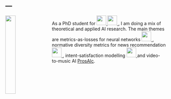 ---
---

<link rel="stylesheet" href="styles.css" type="text/css">

<img src="images/favTerrasse.png" style="width:25%; margin-right: 20px" align="left">

As a PhD student for  <a href="https://www.uva.nl/"><img src="https://upload.wikimedia.org/wikipedia/en/thumb/7/78/University_of_Amsterdam_logo.svg/1920px-University_of_Amsterdam_logo.svg.png" style="display: inline-block; margin: 0; height:30px" /> </a> <a href="https://www.rtl.nl/"><img src="https://upload.wikimedia.org/wikipedia/commons/3/34/RTL_Nederland.svg" style="display: inline-block; margin: 0; height:30px" /> </a>,  I am doing a mix of theoretical and applied AI research. The main themes are metrics-as-losses for neural networks <a href="https://openreview.net/forum?id=gvSHaaD2wQ&noteId=TxrcBHxxSs"><img src="images/doc_neon.png" style="display: inline-block; margin: 0; height:30px" /> </a>, normative diversity metrics for news recommendation <a href="https://recsys.acm.org/recsys22/accepted-contributions/#:~:text=RADio%20%E2%80%93%20Rank%2DAware%20Divergence%20Metrics%20to%20Measure%20Normative%20Diversity%20in%20News%20Recommendations"><img src="images/doc_neon.png" style="display: inline-block; margin: 0; height:30px" /> </a>, intent-satisfaction modelling <a href="https://openreview.net/forum?id=gvSHaaD2wQ&noteId=TxrcBHxxSs"><img src="images/doc_neon.png" style="display: inline-block; margin: 0; height:30px" /> </a> and video-to-music AI [ProsAIc](./ProsAIc.html).




<!-- My CV is available [here](files/Gabriel Benedict.pdf). -->

<!-- # Writing -->

<!-- ## Robust Association Measures -->

<!-- Group [project](./files/Robust.pdf) at KU Leuven testing different robust association measures between two multivariate variables. -->

<!-- ## Generalized Linear Mixed Models -->

<!-- Group [project](./files/GLM_Project.pdf) at KU Leuven on Poisson regression models and cubic penalized splines. -->

<!-- ## Transgovernmental Networks -->

<!-- Assisting research in a quantitative [study](http://wp.peio.me/wp-content/uploads/2016/12/PEIO10_paper_46.pdf) of democratic legitimacy of transgovernmental networks -->

<!-- ## Debt Relief Efficiency -->

<!-- My Bachelor Thesis under the advisement of Dr. Guido Cozzi at the University of St Gallen focuses on the efficiency of IMF and WB debt relief. The first part consisted of estimating the effect of relief on GDP growth measured by a counterfactual estimator, using a control group of similar but non-relieved countries. Then an analysis of Time Series data on the millenium development goals was made, so as to measure the effect of relief on the stated goals of the relief initiatives, again for both control and treatment groups. The paper was published at the university library but is only available to current students and alumni. I made it available [here](./files/Debt_Relief_Efficiency.pdf) though. -->

<!-- ## Aumann and Nash -->

<!-- High-school Thesis on Game Theory with a reformulation of the proof of the Nash Equilibrium for my [*Masterarbeit*](./files/TM_BENEDICT_Garbiel.pdf), with the substantial help of my supervisor Prof. Luc Dessauges and a lucky encounter with [Prof. Aumann](https://en.wikipedia.org/wiki/Robert_Aumann). -->

<!-- # Programming -->

<!-- ## Data Science Website Projects -->

<!-- - [**citiBike**](https://gabriben.shinyapps.io/work/), a shiny website developped in collaboration with a project group that allows users to look for available citiBikes in New York in real time and to check for other real time and historical information before going for a ride.  -->
<!-- - [**Happiness text mining**](./index2.html), my first go at text mining for an assignment at Columbia. -->

<!-- ## EmacsforStatistics -->

<!-- .emacs [file](https://github.com/gabriben/EmacsforStatistics) replicating some Rstudio behavior and including other features. -->

